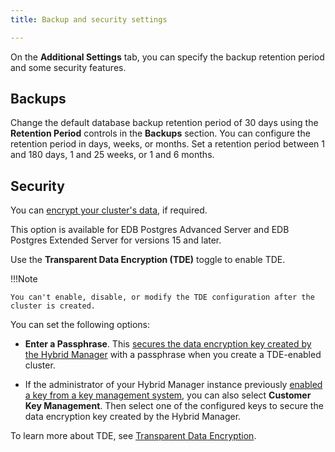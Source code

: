 ```yaml
---
title: Backup and security settings

---
```


On the **Additional Settings** tab, you can specify the backup retention period and some security features.

## Backups

Change the default database backup retention period of 30 days using the
**Retention Period** controls in the **Backups** section. You can configure the
retention period in days, weeks, or months. Set a retention period
between 1 and 180 days, 1 and 25 weeks, or 1 and 6 months.

## Security

You can [encrypt your cluster's data](https://www.enterprisedb.com/docs/tde/latest/about/what/), if required.

This option is available for EDB Postgres Advanced Server and EDB Postgres Extended Server for versions 15 and later.

Use the **Transparent Data Encryption (TDE)** toggle to enable TDE. 

!!!Note

    You can't enable, disable, or modify the TDE configuration after the cluster is created.
    

You can set the following options:

-   **Enter a Passphrase**. This [secures the data encryption key created by the Hybrid Manager](https://www.enterprisedb.com/docs/tde/latest/secure_key/#choosing-a-mechanism-to-protect-the-data-encryption-key) with a passphrase when you create a TDE-enabled cluster.

-   If the administrator of your Hybrid Manager instance previously [enabled a key from a key management system](../../kms_for_tde/adding_kms_support.mdx), you can also select **Customer Key Management**. Then select one of the configured keys to secure the data encryption key created by the Hybrid Manager.

To learn more about TDE, see [Transparent Data Encryption](https://www.enterprisedb.com/docs/tde/latest/about/).
